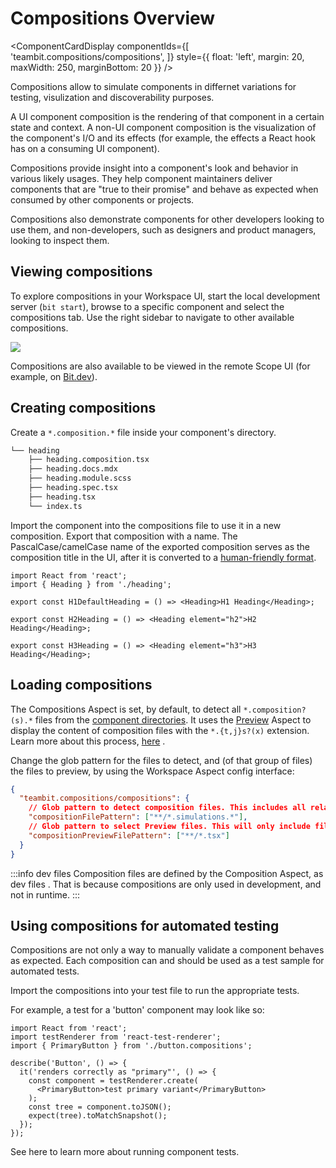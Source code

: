 
# Compositions Overview

<ComponentCardDisplay componentIds={[
  'teambit.compositions/compositions',
]} style={{ float: 'left', margin: 20, maxWidth: 250, marginBottom: 20 }} />

Compositions allow to simulate components in differnet variations for testing, visulization and discoverability purposes. 

A UI component composition is the rendering of that component in a certain state and context. A non-UI component composition is the visualization of the component's I/O and its effects (for example, the effects a React hook has on a consuming UI component).

Compositions provide insight into a component's look and behavior in various likely usages.
They help component maintainers deliver components that are "true to their promise" and behave as expected when consumed by other components or projects.

Compositions also demonstrate components for other developers looking to use them, and non-developers, such as designers and product managers, looking to inspect them.

## Viewing compositions

To explore compositions in your Workspace UI, start the local development server (`bit start`), browse to a specific component and select the compositions tab.
Use the right sidebar to navigate to other available compositions.

<Image src={screenshotImg} />

Compositions are also available to be viewed in the remote Scope UI (for example, on [Bit.dev](https://bit.dev)).

## Creating compositions

Create a `*.composition.*` file inside your component's directory.

```bash {2}
└── heading
    ├── heading.composition.tsx
    ├── heading.docs.mdx
    ├── heading.module.scss
    ├── heading.spec.tsx
    ├── heading.tsx
    └── index.ts
```

Import the component into the compositions file to use it in a new composition.
Export that composition with a name. The PascalCase/camelCase name of the exported composition serves as the composition title in the UI, after it is converted to a [human-friendly format](https://www.npmjs.com/package/humanize-string).

```tsx title="Example: heading.composition.tsx"
import React from 'react';
import { Heading } from './heading';

export const H1DefaultHeading = () => <Heading>H1 Heading</Heading>;

export const H2Heading = () => <Heading element="h2">H2 Heading</Heading>;

export const H3Heading = () => <Heading element="h3">H3 Heading</Heading>;
```

## Loading compositions

The Compositions Aspect is set, by default, to detect all `*.composition?(s).*` files from the [component directories](../workspace/component-directory).
It uses the [Preview](../preview/overview) Aspect to display the content of composition files with the `*.{t,j}s?(x)` extension. Learn more about this process, [here](#) <!-- TODO -->.

Change the glob pattern for the files to detect, and (of that group of files) the files to preview, by using the Workspace Aspect config interface:

```json title="Example: workspace.jsonc"
{
  "teambit.compositions/compositions": {
    // Glob pattern to detect composition files. This includes all related files, like styles and JSONs.
    "compositionFilePattern": ["**/*.simulations.*"],
    // Glob pattern to select Preview files. This will only include files matched by compositionFilePattern.
    "compositionPreviewFilePattern": ["**/*.tsx"]
  }
}
```

<!-- TODO: above config does not work -->

:::info dev files
Composition files are defined by the Composition Aspect, as dev files <!-- TODO -->. That is because compositions are only used in development, and not in runtime.
:::

## Using compositions for automated testing

Compositions are not only a way to manually validate a component behaves as expected. Each composition can and should be used as a test sample for automated tests.

Import the compositions into your test file to run the appropriate tests.

For example, a test for a 'button' component may look like so:

```tsx {3} title="button.spec.tsx"
import React from 'react';
import testRenderer from 'react-test-renderer';
import { PrimaryButton } from './button.compositions';

describe('Button', () => {
  it('renders correctly as "primary"', () => {
    const component = testRenderer.create(
      <PrimaryButton>test primary variant</PrimaryButton>
    );
    const tree = component.toJSON();
    expect(tree).toMatchSnapshot();
  });
});
```

See here to learn more about running component tests.
